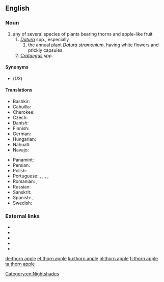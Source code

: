 {{also|thornapple}}
==English==

===Noun===
{{en-noun}}

# any of several species of plants bearing thorns and apple-like fruit
## ''[[Datura]]'' spp., especially
### the annual plant ''[[Datura stramonium]]'', having white flowers and prickly capsules.
## ''[[Crataegus]]'' spp.

====Synonyms====
* {{l|en|jimsonweed}} (''US'')

====Translations====
{{trans-top|''Datura stramonium''}}
* Bashkir: {{t|ba|ҡаразирә|sc=Cyrl}}
* Cahuilla: {{t|chl|kíkesewva'al}}
* Cherokee: {{t|chr|ᏒᏟ|tr=svhli|sc=Cher}}
* Czech: {{t|cs|durman|m}}
* Danish: {{t|da|pigæble|n}}
* Finnish: {{t+|fi|hulluruoho}}
* German: {{t+|de|Stechapfel|m}}
* Hungarian: {{t+|hu|maszlag}}
* Nahuatl: {{t|nah|toloatzin}}
* Navajo: {{t|nv|chʼóhojilyééh}}
{{trans-mid}}
* Panamint: {{t|par|muippüh}}
* Persian: {{t+|fa|تاتوره|tr=tâture|sc=fa-Arab}}
* Polish: {{t|pl|bieluń|f}}
* Portuguese: {{t+|pt|trombeta|f}}, {{t|pt|estramónio|m}} {{qualifier|Portugal}}, {{t|pt|estramônio|m}} {{qualifier|Brazil}}, {{t|pt|figueira-do-inferno|f}}, {{t|pt|figueira-do-diabo|f}}
* Romanian: {{t+|ro|ciumăfaie|f}}, {{t+|ro|laur|m}}
* Russian: {{t+|ru|дурма́н|m}}
* Sanskrit: {{t+|sa|कनक|m|tr=kanaka|sc=Deva}}
* Spanish: {{t|es|estramonio|m}}, {{t|es|toloache|m}}
* Swedish: {{t|sv|spikklubba|c}}
{{trans-bottom}}

===External links===
* {{pedia}}
* {{specieslite|Datura}}
* {{comcatlite|Datura}}
* {{specieslite|Crataegus}}
* {{comcatlite|Crataegus}}

[[Category:en:Nightshades]]

[[de:thorn apple]]
[[et:thorn apple]]
[[ku:thorn apple]]
[[nl:thorn apple]]
[[fi:thorn apple]]
[[ta:thorn apple]]